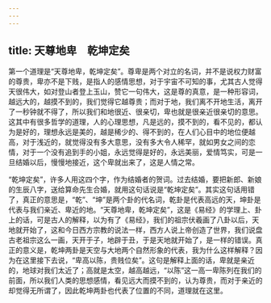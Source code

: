 ```yaml
---
---
---
```

title: 天尊地卑　乾坤定矣
---




第一个道理是“天尊地卑，乾坤定矣”。尊卑是两个对立的名词，并不是说权力财富的尊贵，卑亦不是下贱，是指人的感情思想，对于宇宙不可知的事，尤其古人觉得天很伟大，如对登山者登上玉山，赞它一句伟大，这是尊的真意，是一种形容词，越远大的，越摸不到的，我们觉得它越尊贵；而对于地，我们离不开地生活，离开了一秒钟就不得了，所以我们和地很近、很亲切，卑也就是很亲近很亲切的意思。这其中有很多哲学的道理，人的心理思想，凡是远的，摸不到的，看不见的，都认为是好的，理想永远是美的，越是稀少的、得不到的，在人们心目中的地位便越高，对于浅近的，就觉得没有多大意思，没有多大令人稀罕，就如男女之间的恋情，对于一个没有追到手的小姐，永远觉得是好的，永远美丽，爱情笃实，可是一旦结婚以后，慢慢地接近，这个卑就出来了，这是人情之常。

“乾坤定矣”，许多人用这四个字，作为结婚者的贺词。过去结婚，要把新郎、新娘的生辰八字，送给算命先生合婚，就用这句话说是“乾坤定矣”。其实这句话用错了，真正的意思是，“乾”、“坤”是两个卦的代名词，乾卦是代表高远的天，坤卦是代表与我们亲近、卑近的地。“天尊地卑，乾坤定矣”，这是《易经》的学理上、卦上的话，可是古人的解释，以为有了《易经》，我们的祖宗伏羲画了八卦以后，天地就开始了，这和今日西方宗教的说法一样，西方人说上帝创造了世界，我们说盘古老祖宗这么一画，天开于子，地辟于丑，于是天地就开始了，是一样的错误。真正的意义是，乾坤两卦是天空与大地两个自然形象的代表，我为什么这样解释？因为在这里接下去说，“卑高以陈，贵贱位矣”。这句是解释上面的话，卑就是亲近的，地球对我们太近了；高就是太空，越高越远，“以陈”这一高一卑陈列在我们的前面，所以我们人类的思想感情，看见远大而摸不到的，认为尊贵，而对于亲近的却觉得无所谓了，因此乾坤两卦也代表了位置的不同，道理就在这里。